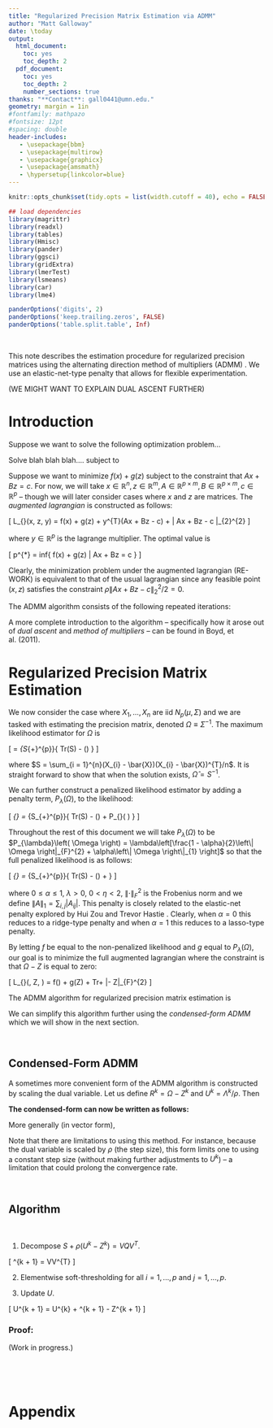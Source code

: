 ```yaml
---
title: "Regularized Precision Matrix Estimation via ADMM"
author: "Matt Galloway"
date: \today
output:
  html_document:
    toc: yes
    toc_depth: 2
  pdf_document:
    toc: yes
    toc_depth: 2
    number_sections: true
thanks: "**Contact**: gall0441@umn.edu."
geometry: margin = 1in
#fontfamily: mathpazo
#fontsize: 12pt
#spacing: double
header-includes:
   - \usepackage{bbm}
   - \usepackage{multirow}
   - \usepackage{graphicx}
   - \usepackage{amsmath}
   - \hypersetup{linkcolor=blue}
---
```


```r
knitr::opts_chunk$set(tidy.opts = list(width.cutoff = 40), echo = FALSE, tidy = TRUE, cache = TRUE)
```
```r

## load dependencies
library(magrittr)
library(readxl)
library(tables)
library(Hmisc)
library(pander)
library(ggsci)
library(gridExtra)
library(lmerTest)
library(lsmeans)
library(car)
library(lme4)

panderOptions('digits', 2)
panderOptions('keep.trailing.zeros', FALSE)
panderOptions('table.split.table', Inf)

```

<br>\vspace{1cm}

This note describes the estimation procedure for regularized precision matrices using the alternating direction method of multipliers (ADMM) \cite{1}. We use an elastic-net-type penalty that allows for flexible experimentation.

(WE MIGHT WANT TO EXPLAIN DUAL ASCENT FURTHER)


# Introduction

Suppose we want to solve the following optimization problem...

Solve blah blah blah.... subject to

Suppose we want to minimize $f(x) + g(z)$ subject to the constraint that $Ax + Bz = c$. For now, we will take $x \in \mathbb{R}^{n}, z \in \mathbb{R}^{m}, A \in \mathbb{R}^{p \times m}, B \in \mathbb{R}^{p \times m}, c \in \mathbb{R}^{p}$ -- though we will later consider cases where $x$ and $z$ are matrices. The *augmented lagrangian* is constructed as follows:

\[ L_{\rho}(x, z, y) = f(x) + g(z) + y^{T}(Ax + Bz - c) + \frac{\rho}{2}\left\| Ax + Bz - c \right\|_{2}^{2} \]

where $y \in \mathbb{R}^{p}$ is the lagrange multiplier. The optimal value is

\[ p^{*} = inf\left\{ f(x) + g(z) | Ax + Bz = c \right\} \]

Clearly, the minimization problem under the augmented lagrangian (RE-WORK) is equivalent to that of the usual lagrangian since any feasible point $(x, z)$ satisfies the constraint $\rho\left\| Ax + Bz - c \right\|_{2}^{2}/2 = 0$.

The ADMM algorithm consists of the following repeated iterations:

\begin{align}
  x^{k + 1} &:= \arg\min_{x}L_{\rho}(x, z^{k}, y^{k}) \\
  z^{k + 1} &:= \arg\min_{z}L_{\rho}(z^{k + 1}, z, y^{k}) \\
  y^{k + 1} &:= y^{k} + \rho(Ax^{k + 1} + Bz^{k + 1} - c)
\end{align}

A more complete introduction to the algorithm -- specifically how it arose out of *dual ascent* and *method of multipliers* -- can be found in Boyd, et al. (2011).

# Regularized Precision Matrix Estimation

We now consider the case where $X_{1}, ..., X_{n}$ are iid $N_{p}(\mu, \Sigma)$ and we are tasked with estimating the precision matrix, denoted $\Omega \equiv \Sigma^{-1}$. The maximum likelihood estimator for $\Omega$ is

\[ \hat{\Omega} = \arg\min_{\Omega \in S_{+}^{p}}\left\{ Tr\left(S\Omega\right) - \log \det\left(\Omega \right) \right\} \]

where $S = \sum_{i = 1}^{n}(X_{i} - \bar{X})(X_{i} - \bar{X})^{T}/n$. It is straight forward to show that when the solution exists, $\hat{\Omega} = S^{-1}$.

We can further construct a penalized likelihood estimator by adding a penalty term, $P_{\lambda}\left( \Omega \right)$, to the likelihood:

\[ \hat{\Omega}_{\lambda} = \arg\min_{\Omega \in S_{+}^{p}}\left\{ Tr\left(S\Omega\right) - \log \det\left(\Omega \right) + P_{\lambda}\left( \Omega \right) \right\} \]

Throughout the rest of this document we will take $P_{\lambda}\left( \Omega \right)$ to be $P_{\lambda}\left( \Omega \right) = \lambda\left[\frac{1 - \alpha}{2}\left\| \Omega \right|_{F}^{2} + \alpha\left\| \Omega \right\|_{1} \right]$ so that the full penalized likelihood is as follows:

\[ \hat{\Omega}_{\lambda} = \arg\min_{\Omega \in S_{+}^{p}}\left\{ Tr\left(S\Omega\right) - \log \det\left(\Omega \right) + \lambda\left[\frac{1 - \alpha}{2}\left\| \Omega \right|_{F}^{2} + \alpha\left\| \Omega \right\|_{1} \right] \right\} \]

where $0 \leq \alpha \leq 1$, $\lambda > 0$, $0 < \eta < 2$, $\left\|\cdot \right\|_{F}^{2}$ is the Frobenius norm and we define $\left\|A \right\|_{1} = \sum_{i, j} \left| A_{ij} \right|$. This penalty is closely related to the elastic-net penalty explored by Hui Zou and Trevor Hastie \cite{4}. Clearly, when $\alpha = 0$ this reduces to a ridge-type penalty and when $\alpha = 1$ this reduces to a lasso-type penalty.

By letting $f$ be equal to the non-penalized likelihood and $g$ equal to $P_{\lambda}\left( \Omega \right)$, our goal is to minimize the full augmented lagrangian where the constraint is that $\Omega - Z$ is equal to zero:

\[ L_{\rho}(\Omega, Z, \Lambda) = f\left(\Omega\right) + g\left(Z\right) + Tr\left[\Lambda\left(\Omega - Z\right)\right] + \frac{\rho}{2}\left\|\Omega - Z\right\|_{F}^{2} \]


The ADMM algorithm for regularized precision matrix estimation is

\begin{align}
  \Omega^{k + 1} &= \arg\min_{S\Omega}\left\{ Tr\left(\Omega\right) - \log\det\left(\Omega\right) + Tr\left[\Lambda^{k}\left(\Omega - Z^{k}\right)\right] + \frac{\rho}{2}\left\| \Omega - Z^{k} \right\|_{F}^{2} \right\} \\
  Z^{k + 1} &= \arg\min_{Z}\left\{ \lambda\left[ \frac{1 - \alpha}{2}\left\| Z \right\|_{F}^{2} + \alpha\left\| Z \right\|_{1} \right] + Tr\left[\Lambda^{k}\left(\Omega^{k + 1} - Z\right)\right] + \frac{\rho}{2}\left\| \Omega^{k + 1} - Z \right\|_{F}^{2} \right\} \\
  \Lambda^{k + 1} &= \Lambda^{k} + \rho\left( \Omega^{k + 1} - Z^{k + 1} \right)
\end{align}

We can simplify this algorithm further using the *condensed-form ADMM* which we will show in the next section.

<br>\newpage

## Condensed-Form ADMM

A sometimes more convenient form of the ADMM algorithm is constructed by scaling the dual variable. Let us define $R^{k} = \Omega - Z^{k}$ and $U^{k} = \Lambda^{k}/\rho$. Then

\begin{align*}
  Tr\left[ \Lambda^{k}\left( \Omega - Z^{k} \right) \right] + \frac{\rho}{2}\left\| \Omega - Z^{k} \right\|_{F}^{2} &= Tr\left[ \Lambda^{k}R^{k} \right] + \frac{\rho}{2}\left\| R^{k} \right\|_{F}^{2} \\
  &= \frac{\rho}{2}\left\| R^{k} + \Lambda^{k}/\rho \right\|_{F}^{2} - \frac{\rho}{2}\left\| \Lambda^{k}/\rho \right\|_{F}^{2} \\
  &= \frac{\rho}{2}\left\| R^{k} + U^{k} \right\|_{F}^{2} - \frac{\rho}{2}\left\| U^{k} \right\|_{F}^{2}
\end{align*}

**The condensed-form can now be written as follows:**

\begin{align}
  \Omega^{k + 1} &= \arg\min_{\Omega}\left\{ Tr\left(\Omega\right) - \log\det\left(\Omega\right) + \frac{\rho}{2}\left\| \Omega - Z^{k} + U^{k} \right\|_{F}^{2} \right\} \\
  Z^{k + 1} &= \arg\min_{Z}\left\{ \lambda\left[ \frac{1 - \alpha}{2}\left\| Z \right\|_{F}^{2} + \alpha\left\| Z \right\|_{1} \right] + \frac{\rho}{2}\left\| \Omega^{k + 1} - Z + U^{k} \right\|_{F}^{2} \right\} \\
  U^{k + 1} &= U^{k} + \Omega^{k + 1} - Z^{k + 1}
\end{align}

More generally (in vector form),

\begin{align}
  x^{k + 1} &:= \arg\min_{x}\left\{ f(x) + \frac{\rho}{2}\left\| Ax + Bz^{k} - c + u^{k} \right\|_{2}^{2} \right\} \\
  z^{k + 1} &:= \arg\min_{z}\left\{ g(z) + \frac{\rho}{2}\left\| Ax^{k + 1} + Bz - c + u^{k} \right\|_{2}^{2} \right\} \\
  u^{k + 1} &:= u^{k} + Ax^{k + 1} + Bz^{k + 1} - c
\end{align}

Note that there are limitations to using this method. For instance, because the dual variable is scaled by $\rho$ (the step size), this form limits one to using a constant step size (without making further adjustments to $U^{k}$) -- a limitation that could prolong the convergence rate.

<br>\newpage

## Algorithm

\begin{align*}
  \Omega^{k + 1} &= \arg\min_{\Omega}\left\{ Tr\left(\Omega\right) - \log\det\left(\Omega\right) + \frac{\rho}{2}\left\| \Omega - Z^{k} + U^{k} \right\|_{F}^{2} \right\} \\
  Z^{k + 1} &= \arg\min_{Z}\left\{ \lambda\left[ \frac{1 - \alpha}{2}\left\| Z \right\|_{F}^{2} + \alpha\left\| Z \right\|_{1} \right] + \frac{\rho}{2}\left\| \Omega^{k + 1} - Z + U^{k} \right\|_{F}^{2} \right\} \\
  U^{k + 1} &= U^{k} + \Omega^{k + 1} - Z^{k + 1}
\end{align*}

<br>\vspace{1cm}

1. Decompose $S + \rho(U^{k} - Z^{k}) = VQV^{T}$.

\[ \Omega^{k + 1} = \frac{1}{2\rho}V\left[ -Q + \left( Q^{2} + 4\rho I_{p} \right)^{1/2} \right]V^{T} \]

2. Elementwise soft-thresholding for all $i = 1,..., p$ and $j = 1,..., p$.

\begin{align*}
Z_{ij}^{k + 1} &= \frac{1}{\lambda(1 - \alpha) + \rho}sign\left(\Omega_{ij}^{k + 1} + U_{ij}^{k}\right)\left( \rho\left| \Omega_{ij}^{k + 1} + U_{ij}^{k} \right| - \lambda\eta\alpha \right)_{+} \\
&= \frac{1}{\lambda(1 - \alpha) + \rho}Soft\left( \rho(\Omega_{ij}^{k + 1} + U_{ij}^{k}\right), \lambda\eta\alpha)
\end{align*}

3. Update $U$.

\[ U^{k + 1} = U^{k} + \Omega^{k + 1} - Z^{k + 1} \]


### Proof:

(Work in progress.)



<br>\newpage

\begin{thebibliography}{9}

\bibitem{1}
  Boyd, Stephen, et al. "Distributed optimization and statistical learning via the alternating direction method of multipliers." Foundations and Trends® in Machine Learning 3.1 (2011): 1-122.
  
\bibitem{2}
  Polson, Nicholas G., James G. Scott, and Brandon T. Willard. "Proximal algorithms in statistics and machine learning." Statistical Science 30.4 (2015): 559-581.
  
\bibitem{3}
  Marjanovic, Goran, and Victor Solo. "On $ l_q $ optimization and matrix completion." IEEE Transactions on signal processing 60.11 (2012): 5714-5724.
  
\bibitem{4}
  Zou, Hui, and Trevor Hastie. "Regularization and variable selection via the elastic net." Journal of the Royal Statistical Society: Series B (Statistical Methodology) 67.2 (2005): 301-320.

\end{thebibliography}


<br>\newpage

# Appendix
